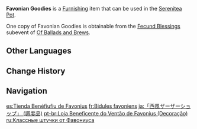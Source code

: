{{About|the Furnishing|the Quest|Favonian Goodies}}
{{Furnishing Infobox
|title          = Favonian Goodies
|id             = 374700
|image          = Item Favonian Goodies.png
|category       = Landscape
|subcategory    = Curio
|quality        = 4
|adeptal_energy = 30
|load           = 938
|reduced_load   = 938
|description    = This booth forms the core of the charity stall and has all manner of materials available within.<br>"At the request of Logistics Division member [[Bernhard]], the charity stall representing the [[Knights of Favonius]] at [[Weinlesefest]] has been named 'Favonian Goodies' by [[Paimon]], 'Teyvat's premier guide.'"<br>"The funds from the charity sale will be pooled by the Knights and donated to old folks and children in need, and as such, is a most important..."<br>"Paimon said that 'This isn't some super serious job, so you don't have to use all these serious words. This isn't a report, you know! We're here to make people happy, so even our notes should sound happy!'"<br>"'Paimon stated that 'You don't have to write this stuff down. Just cross it out or something...'"<br>"Ten minutes after we opened for business, Paimon accidentally knocked a plate of Ham over, cleaned it up, before eating it herself. We shall just have to charge this to her account..."<br>"Regardless, since this is the first time we are running a shop, we must all make use of our previous experience and work together to accomplish our aims!"
|mention        = Bernhard;Paimon;Knights of Favonius
|source1        = [[Of Ballads and Brews/Fecund Blessings|Fecund Blessings]]
|event          = Of Ballads and Brews
|interaction    = Shop Components
}}
'''Favonian Goodies''' is a [[Furnishing]] item that can be used in the [[Serenitea Pot]].

One copy of Favonian Goodies is obtainable from the [[Of Ballads and Brews/Fecund Blessings|Fecund Blessings]] subevent of [[Of Ballads and Brews]].

==Other Languages==
{{Other Languages
|en      = Favonian Goodies
|zhs     = 「西风呼呼义卖铺」
|zhs_rm  = "Xīfēng Hūhū Yìmài-pù"
|zht     = 「西風呼呼義賣鋪」
|zht_rm  = "Xīfēng Hūhū Yìmài-pù"
|zh_tl   = "{{Lex|Favonius|zh}} Whoosh-Whoosh Charity Shop"
|ja      = 「西風ザーザーショップ」
|ja_rm   = "Sepyurosu Zaazaa Shoppu"
|ja_tl   = "{{Lex|Favonius|ja}} Whoosh-Whoosh Shop"
|zhja_note = This is a pun, as "Favonius" is written literally as "west wind" {{zh|s=西风|t=西風|rm=Xīfēng}}/{{ja|西風|Sepyurosu}} in Chinese and Japanese, while {{zh|呼呼|hūhū}} and {{ja|ザーザー|zaazaa}} are common onomatopoeia for the sound of wind and rain.
|ko      = 「서풍 후후 자선 가게」
|ko_tl   = "West Wind Puff-Puff Charity Shop"
|es      = Tienda Benéfiufiu de Favonius
|es_tl   = Favonian Charity Shop
|fr      = Bidules favoniens
|fr_tl   = Favonian Thingamajigs
|ru      = Классные штучки от Фавониуса
|ru_tl   = Awesome Goodies from Favonius
|th      = "ร้าน Favonius การกุศลกว่านี้ก็แจกฟรีแล้ว"
|th_rm   = 
|th_tl   = 
|vi      = Quầy Hàng Từ Thiện Gió Tây Vù Vù
|vi_tl   = {{lex|Favonius|vi}} Puff-Puff Charity Shop
|de      = „Favonius-Wohltätigkeitsladen“
|de_tl   = "Favonius Charity Store"
|id      = Toserba Favonius
|id_tl   = Favonius Department Store
|pt      = Loja Beneficente do Ventão de Favonius
|pt_tl   = 
|tr      = Favonius Ürünleri
|tr_tl   = 
|it      = Prelibatezze di Favonius
|it_tl   = 
}}

==Change History==
{{Change History|3.1}}

==Navigation==
{{Furnishing Navbox}}
{{Furnishing Navbox/Subsystems|curio}}

[[es:Tienda Benéfiufiu de Favonius]]
[[fr:Bidules favoniens]]
[[ja:「西風ザーザーショップ」 (調度品)]]
[[pt-br:Loja Beneficente do Ventão de Favonius (Decoração)]]
[[ru:Классные штучки от Фавониуса]]